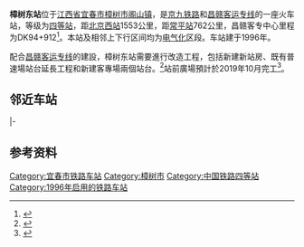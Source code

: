 {{Infobox China railway station
|name = 樟树东站
|eng_name = Zhangshudong Railway Station
|symbol_right = {{rint|cn|rail}}
|image = Zhangshudong Railway Station 20190807 120501.jpg
|caption = 
|车站代码 = 25498<ref>根据《中华人民共和国铁路车站代码》（GB/T10302-2010）</ref>
|电报码 = ZOG
|拼音码 = ZSD
|车站位置 = [[江西省|江西省]][[宜春市|宜春市]][[樟树市|樟树市]][[阁山镇|阁山镇]]
|坐标 = {{coord|27|58|0.69|N|115|35|44.22|E|display=inline,title}}
|归属 = [[南昌铁路局|南昌铁路局]][[南昌车务段|南昌车务段]]
|线路 = [[京九铁路|京九铁路]]、[[昌赣客运专线|昌赣客运专线]]
|车站等级 = [[四等站_(中国)|四等站]]
}} 
'''樟树东站'''位于[[江西省|江西省]][[宜春市|宜春市]][[樟树市|樟树市]][[阁山镇|阁山镇]]，是[[京九铁路|京九铁路]]和[[昌赣客运专线|昌赣客运专线]]的一座火车站，等级为[[四等站_(中国)|四等站]]，距[[北京西站|北京西站]]1553公里，距[[常平站|常平站]]762公里，昌赣客专中心里程为DK94+912<ref>{{cite web|url=http://www.crsc.cn/news/tsi_2587_6093_39606.html|title=新建南昌至赣州铁路客运专线信息系统集成工程CGXX标段第二批设备采购竞争性谈判公告|publisher=[[中国铁路通信信号股份有限公司|中国铁路通信信号股份有限公司]]|date=2019-04-04|accessdate=2019-06-07|archive-date=2019-06-07|archive-url=https://web.archive.org/web/20190607034218/http://www.crsc.cn/news/tsi_2587_6093_39606.html|dead-url=no}}</ref>。本站及相邻上下行区间均为[[电气化|电气化]]区段。车站建于1996年。

配合[[昌赣客运专线|昌赣客运专线]]的建設，樟树东站需要進行改造工程，包括新建新站房、既有普速場站台延長工程和新建客專場兩個站台。<ref>{{Cite web|title=樟树东站高铁站实拍，有望年底通车!|url=http://www.sohu.com/a/319008262_120051173|work=搜狐|accessdate=2019-06-06|archive-date=2019-08-13|archive-url=https://web.archive.org/web/20190813225806/http://www.sohu.com/a/319008262_120051173|dead-url=no}}</ref>站前廣場預計於2019年10月完工<ref>{{Cite web|url=http://www.sohu.com/a/294608429_720074|title=欢呼吧！京九高铁（昌吉赣）“樟树东站”基本成型，来看看现场报道！|work=搜狐|accessdate=2019-02-13|archive-date=2019-12-24|archive-url=https://web.archive.org/web/20191224104228/http://www.sohu.com/a/294608429_720074|dead-url=no}}</ref>。

== 邻近车站 ==
{{Start rail box|[[中国铁路|中国铁路]]}}
{{s-inop|[[丰城南站|丰城南站]]|{{站|北京西}}方向}}
{{s-line|[[京九铁路|京九铁路]]<br />← 20km 樟树东站 16km →}}
{{s-inop|[[大洋洲站|大洋洲站]]|{{站|常平}}方向}}
|-
{{s-inop|[[丰城东站|丰城东站]]|{{站|南昌西}}方向}}
{{s-line|[[昌赣客运专线|昌赣客运专线]]<br />← 31km 樟树东站 30km →}}
{{s-inop|[[新干东站|新干东站]]|{{站|赣州西}}方向}}
{{End box}}

== 参考资料 ==
{{reflist}}

{{京九铁路}}
{{昌赣客运专线}}
{{南昌车务段}}
[[Category:宜春市铁路车站|Category:宜春市铁路车站]]
[[Category:樟树市|Category:樟树市]]
[[Category:中国铁路四等站|Category:中国铁路四等站]]
[[Category:1996年启用的铁路车站|Category:1996年启用的铁路车站]]